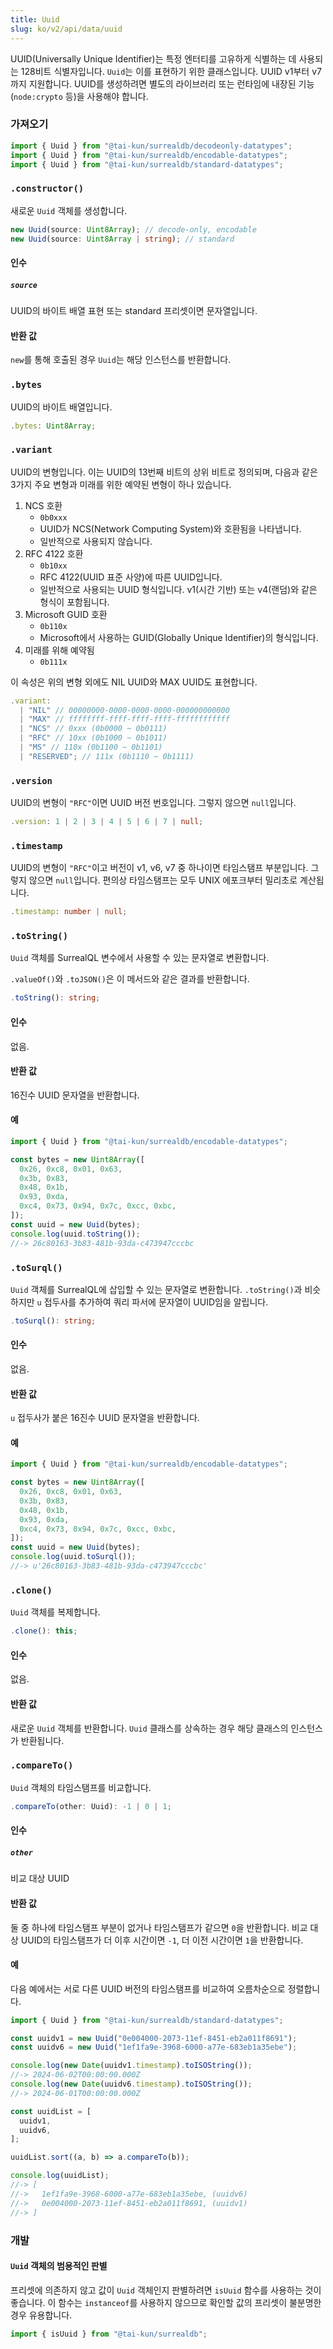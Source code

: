 ```yaml
---
title: Uuid
slug: ko/v2/api/data/uuid
---
```



UUID(Universally Unique Identifier)는 특정 엔터티를 고유하게 식별하는 데 사용되는 128비트 식별자입니다. `Uuid`는 이를 표현하기 위한 클래스입니다. UUID v1부터 v7까지 지원합니다. UUID를 생성하려면 별도의 라이브러리 또는 런타임에 내장된 기능(`node:crypto` 등)을 사용해야 합니다.

### 가져오기

```ts
import { Uuid } from "@tai-kun/surrealdb/decodeonly-datatypes";
import { Uuid } from "@tai-kun/surrealdb/encodable-datatypes";
import { Uuid } from "@tai-kun/surrealdb/standard-datatypes";
```

### `.constructor()`

새로운 `Uuid` 객체를 생성합니다.

```ts
new Uuid(source: Uint8Array); // decode-only, encodable
new Uuid(source: Uint8Array | string); // standard
```

#### 인수

##### `source`

UUID의 바이트 배열 표현 또는 standard 프리셋이면 문자열입니다.

#### 반환 값

`new`를 통해 호출된 경우 `Uuid`는 해당 인스턴스를 반환합니다.

### `.bytes` <Badge variant="instance" /><Badge variant="property" /><Badge variant="decodeonly" />

UUID의 바이트 배열입니다.

```ts
.bytes: Uint8Array;
```

### `.variant` <Badge variant="instance" /><Badge variant="property" /><Badge variant="standard" />

UUID의 변형입니다. 이는 UUID의 13번째 비트의 상위 비트로 정의되며, 다음과 같은 3가지 주요 변형과 미래를 위한 예약된 변형이 하나 있습니다.

1. NCS 호환
    - `0b0xxx`
    - UUID가 NCS(Network Computing System)와 호환됨을 나타냅니다.
    - 일반적으로 사용되지 않습니다.
2. RFC 4122 호환
    - `0b10xx`
    - RFC 4122(UUID 표준 사양)에 따른 UUID입니다.
    - 일반적으로 사용되는 UUID 형식입니다. v1(시간 기반) 또는 v4(랜덤)와 같은 형식이 포함됩니다.
3. Microsoft GUID 호환
    - `0b110x`
    - Microsoft에서 사용하는 GUID(Globally Unique Identifier)의 형식입니다.
4. 미래를 위해 예약됨
    - `0b111x`

이 속성은 위의 변형 외에도 NIL UUID와 MAX UUID도 표현합니다.

```ts
.variant:
  | "NIL" // 00000000-0000-0000-0000-000000000000
  | "MAX" // ffffffff-ffff-ffff-ffff-ffffffffffff
  | "NCS" // 0xxx (0b0000 ~ 0b0111)
  | "RFC" // 10xx (0b1000 ~ 0b1011)
  | "MS" // 110x (0b1100 ~ 0b1101)
  | "RESERVED"; // 111x (0b1110 ~ 0b1111)
```

### `.version` <Badge variant="instance" /><Badge variant="property" /><Badge variant="standard" />

UUID의 변형이 `"RFC"`이면 UUID 버전 번호입니다. 그렇지 않으면 `null`입니다.

```ts
.version: 1 | 2 | 3 | 4 | 5 | 6 | 7 | null;
```

### `.timestamp` <Badge variant="instance" /><Badge variant="property" /><Badge variant="standard" />

UUID의 변형이 `"RFC"`이고 버전이 v1, v6, v7 중 하나이면 타임스탬프 부분입니다. 그렇지 않으면 `null`입니다. 편의상 타임스탬프는 모두 UNIX 에포크부터 밀리초로 계산됩니다.

```ts
.timestamp: number | null;
```

### `.toString()` <Badge variant="instance" /><Badge variant="method" /><Badge variant="encodable" />

`Uuid` 객체를 SurrealQL 변수에서 사용할 수 있는 문자열로 변환합니다.

`.valueOf()`와 `.toJSON()`은 이 메서드와 같은 결과를 반환합니다.

```ts
.toString(): string;
```

#### 인수

없음.

#### 반환 값

16진수 UUID 문자열을 반환합니다.

#### 예

```ts
import { Uuid } from "@tai-kun/surrealdb/encodable-datatypes";

const bytes = new Uint8Array([
  0x26, 0xc8, 0x01, 0x63,
  0x3b, 0x83,
  0x48, 0x1b,
  0x93, 0xda,
  0xc4, 0x73, 0x94, 0x7c, 0xcc, 0xbc,
]);
const uuid = new Uuid(bytes);
console.log(uuid.toString());
//-> 26c80163-3b83-481b-93da-c473947cccbc
```

### `.toSurql()` <Badge variant="instance" /><Badge variant="method" /><Badge variant="encodable" />

`Uuid` 객체를 SurrealQL에 삽입할 수 있는 문자열로 변환합니다. `.toString()`과 비슷하지만 `u` 접두사를 추가하여 쿼리 파서에 문자열이 UUID임을 알립니다.

```ts
.toSurql(): string;
```

#### 인수

없음.

#### 반환 값

`u` 접두사가 붙은 16진수 UUID 문자열을 반환합니다.

#### 예

```ts
import { Uuid } from "@tai-kun/surrealdb/encodable-datatypes";

const bytes = new Uint8Array([
  0x26, 0xc8, 0x01, 0x63,
  0x3b, 0x83,
  0x48, 0x1b,
  0x93, 0xda,
  0xc4, 0x73, 0x94, 0x7c, 0xcc, 0xbc,
]);
const uuid = new Uuid(bytes);
console.log(uuid.toSurql());
//-> u'26c80163-3b83-481b-93da-c473947cccbc'
```

### `.clone()` <Badge variant="instance" /><Badge variant="method" /><Badge variant="standard" />

`Uuid` 객체를 복제합니다.

```ts
.clone(): this;
```

#### 인수

없음.

#### 반환 값

새로운 `Uuid` 객체를 반환합니다. `Uuid` 클래스를 상속하는 경우 해당 클래스의 인스턴스가 반환됩니다.

### `.compareTo()` <Badge variant="instance" /><Badge variant="method" /><Badge variant="standard" />

`Uuid` 객체의 타임스탬프를 비교합니다.

```ts
.compareTo(other: Uuid): -1 | 0 | 1;
```

#### 인수

##### `other`

비교 대상 UUID

#### 반환 값

둘 중 하나에 타임스탬프 부분이 없거나 타임스탬프가 같으면 `0`을 반환합니다. 비교 대상 UUID의 타임스탬프가 더 이후 시간이면 `-1`, 더 이전 시간이면 `1`을 반환합니다.

#### 예

다음 예에서는 서로 다른 UUID 버전의 타임스탬프를 비교하여 오름차순으로 정렬합니다.

```ts
import { Uuid } from "@tai-kun/surrealdb/standard-datatypes";

const uuidv1 = new Uuid("0e004000-2073-11ef-8451-eb2a011f8691");
const uuidv6 = new Uuid("1ef1fa9e-3968-6000-a77e-683eb1a35ebe");

console.log(new Date(uuidv1.timestamp).toISOString());
//-> 2024-06-02T00:00:00.000Z
console.log(new Date(uuidv6.timestamp).toISOString());
//-> 2024-06-01T00:00:00.000Z

const uuidList = [
  uuidv1,
  uuidv6,
];

uuidList.sort((a, b) => a.compareTo(b));

console.log(uuidList);
//-> [
//->   1ef1fa9e-3968-6000-a77e-683eb1a35ebe, (uuidv6)
//->   0e004000-2073-11ef-8451-eb2a011f8691, (uuidv1)
//-> ]
```

### 개발

#### `Uuid` 객체의 범용적인 판별

프리셋에 의존하지 않고 값이 `Uuid` 객체인지 판별하려면 `isUuid` 함수를 사용하는 것이 좋습니다. 이 함수는 `instanceof`를 사용하지 않으므로 확인할 값의 프리셋이 불분명한 경우 유용합니다.

```ts
import { isUuid } from "@tai-kun/surrealdb";
```
